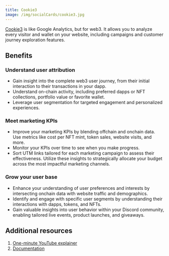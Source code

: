```yaml
---
title: Cookie3
image: /img/socialCards/cookie3.jpg
---
```


[Cookie3](https://cookie3.co/) is like Google Analytics, but for web3. It allows you to 
analyze every visitor and wallet on your website, including campaigns and customer journey 
exploration features.

## Benefits

### Understand user attribution

- Gain insight into the complete web3 user journey, from their initial interaction to their 
transactions in your dapp.
- Understand on-chain activity, including preferred dapps or NFT collections, portfolio value or 
favorite wallet.
- Leverage user segmentation for targeted engagement and personalized experiences.

### Meet marketing KPIs

- Improve your marketing KPIs by blending offchain and onchain data. Use metrics like cost per 
NFT mint, token sales, website visits, and more.
- Monitor your KPIs over time to see when you make progress.
- Sort UTM links tailored for each marketing campaign to assess their effectiveness. Utilize these 
insights to strategically allocate your budget across the most impactful marketing channels.

### Grow your user base

- Enhance your understanding of user preferences and interests by intersecting onchain data with 
website traffic and demographics.
- Identify and engage with specific user segments by understanding their interactions with dapps, 
tokens, and NFTs.
- Gain valuable insights into user behavior within your Discord community, enabling tailored live
events, product launches, and giveaways.

## Additional resources

1. [One-minute YouTube explainer](https://youtube.com/@Cookie3_com)
2. [Documentation](https://docs.cookie3.co/)
